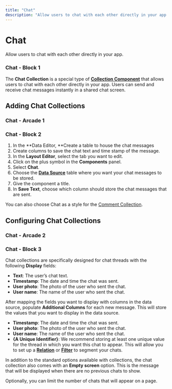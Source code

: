 ```yaml
---
title: "Chat"
description: "Allow users to chat with each other directly in your app. "
---
```


# Chat

Allow users to chat with each other directly in your app. 

### Chat - Block 1

The **Chat Collection** is a special type of [**Collection Component**](https://www.glideapps.com/docs/collection-components) that allows users to chat with each other directly in your app. Users can send and receive chat messages instantly in a shared chat screen.

## Adding Chat Collections



### Chat - Arcade 1

### Chat - Block 2

1. In the **Data Editor, **Create a table to house the chat messages
2. Create columns to save the chat text and time stamp of the message.
3. In the **Layout Editor**, select the tab you want to edit.
4. Click on the plus symbol in the **Components** panel.
5. Select **Chat**.
6. Choose the [**Data Source**](/essentials/data-sources) table where you want your chat messages to be stored.
7. Give the component a title.
8. In **Save Text**, choose which column should store the chat messages that are sent.

You can also choose Chat as a style for the [Comment Collection](https://www.glideapps.com/docs/essentials/components/collection/comments).

## **Configuring Chat Collections**



### Chat - Arcade 2

### Chat - Block 3

Chat collections are specifically designed for chat threads with the following **Display** fields:

- **Text**: The user’s chat text.
- **Timestamp**: The date and time the chat was sent.
- **User photo**: The photo of the user who sent the chat.
- **User name**: The name of the user who sent the chat.

After mapping the fields you want to display with columns in the data source, populate **Additional Columns** for each new message. This will store the values that you want to display in the data source.

- **Timestamp**: The date and time the chat was sent.
- **User photo**: The photo of the user who sent the chat.
- **User name**: The name of the user who sent the chat.
- **{A Unique Identifier}**: We recommend storing at least one unique value for the thread in which you want this chat to appear. This will allow you to set up a [**Relation**](https://www.glideapps.com/docs/relations) or [**Filter**](https://www.glideapps.com/docs/filter) to segment your chats.

In addition to the standard options available with collections, the chat collection also comes with an **Empty screen** option. This is the message that will be displayed when there are no previous chats to show.

Optionally, you can limit the number of chats that will appear on a page.


